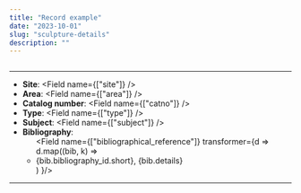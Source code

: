 ```yaml
---
title: "Record example"
date: "2023-10-01"
slug: "sculpture-details"
description: ""
---
```



<Record fields="*,images.directus_files_id.*,bibliographical_reference.bibliography_id.short,bibliographical_reference.id,bibliographical_reference.details">
  <Image fieldName="images" index="all" preset="thumb300by300" className="shadow mb-1 p-1" />

  ---

  - **Site**: <Field name={["site"]} />
  - **Area**: <Field name={["area"]} />
  - **Catalog number**: <Field name={["catno"]} />
  - **Type**: <Field name={["type"]} />
  - **Subject**: <Field name={["subject"]} />
  - **Bibliography**: <ul><Field name={["bibliographical_reference"]} transformer={d => d.map((bib, k) => <li key={k}>{bib.bibliography_id.short}, {bib.details}</li>) }/></ul>
  
  ---
  
</Record>